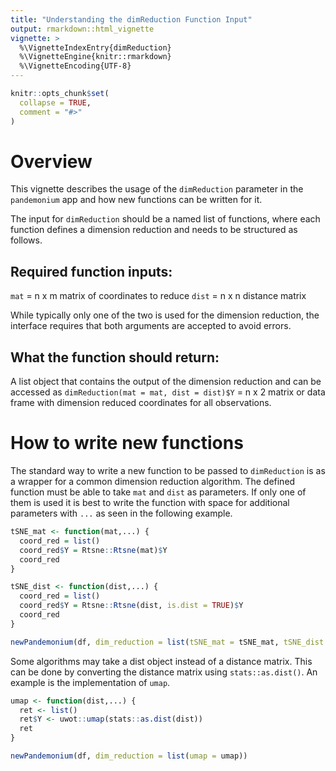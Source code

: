```yaml
---
title: "Understanding the dimReduction Function Input"
output: rmarkdown::html_vignette
vignette: >
  %\VignetteIndexEntry{dimReduction}
  %\VignetteEngine{knitr::rmarkdown}
  %\VignetteEncoding{UTF-8}
---
```


```r
knitr::opts_chunk$set(
  collapse = TRUE,
  comment = "#>"
)
```


# Overview
This vignette describes the usage of the `dimReduction` parameter in the `pandemonium` app and how new functions can be written for it.

The input for `dimReduction` should be a named list of functions, where each function defines a dimension reduction and needs to be structured as follows.

## Required function inputs:
`mat` = n x m matrix of coordinates to reduce
`dist` = n x n distance matrix

While typically only one of the two is used for the dimension reduction, the interface requires that both arguments are accepted to avoid errors.

## What the function should return:
A list object that contains the output of the dimension reduction and can be accessed as
`dimReduction(mat = mat, dist = dist)$Y` = n x 2 matrix or data frame with dimension reduced coordinates for all observations.


# How to write new functions
The standard way to write a new function to be passed to `dimReduction` is as a wrapper for a common dimension reduction algorithm.
The defined function must be able to take `mat` and `dist` as parameters. If only one of them is used it is best to write the function with space for additional parameters with `...` as seen in the following example.
```r
tSNE_mat <- function(mat,...) {
  coord_red = list()
  coord_red$Y = Rtsne::Rtsne(mat)$Y
  coord_red
}

tSNE_dist <- function(dist,...) {
  coord_red = list()
  coord_red$Y = Rtsne::Rtsne(dist, is.dist = TRUE)$Y
  coord_red
}

newPandemonium(df, dim_reduction = list(tSNE_mat = tSNE_mat, tSNE_dist = tSNE_dist))
```

Some algorithms may take a dist object instead of a distance matrix. This can be done by converting the distance matrix using `stats::as.dist()`. An example is the implementation of `umap`. 

```r
umap <- function(dist,...) {
  ret <- list()
  ret$Y <- uwot::umap(stats::as.dist(dist))
  ret
}

newPandemonium(df, dim_reduction = list(umap = umap))
```
